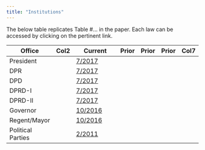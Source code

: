 ```yaml
---
title: "Institutions"
---
```


The below table replicates Table #... in the paper. Each law can be accessed by clicking on the pertinent link.

| Office            | Col2 | Current                            | Prior | Prior | Prior | Col7 |
|-------------------|------|------------------------------------|-------|-------|-------|------|
| President         |      | [7/2017](Law/UU.7.2017.Indo.pdf)   |       |       |       |      |
| DPR               |      | [7/2017](Law/UU.7.2017.Indo.pdf)   |       |       |       |      |
| DPD               |      | [7/2017](Law/UU.7.2017.Indo.pdf)   |       |       |       |      |
| DPRD-I            |      | [7/2017](Law/UU.7.2017.Indo.pdf)   |       |       |       |      |
| DPRD-II           |      | [7/2017](Law/UU.7.2017.Indo.pdf)   |       |       |       |      |
| Governor          |      | [10/2016](Law/UU.10.2016.Indo.pdf) |       |       |       |      |
| Regent/Mayor      |      | [10/2016](Law/UU.10.2016.Indo.pdf) |       |       |       |      |
| Political Parties |      | [2/2011](Law/UU.2.2011.Indo.pdf)   |       |       |       |      |
